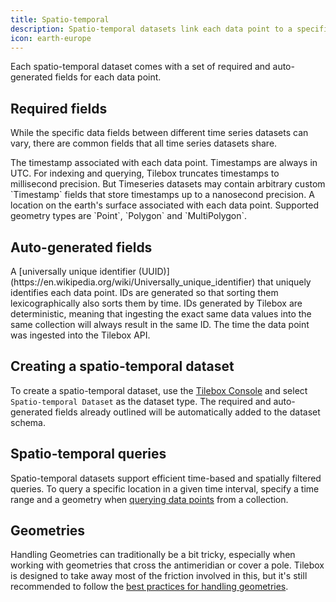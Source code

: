 ```yaml
---
title: Spatio-temporal
description: Spatio-temporal datasets link each data point to a specific point in time and a location on the Earth's surface.
icon: earth-europe
---
```


Each spatio-temporal dataset comes with a set of required and auto-generated fields for each data point.

## Required fields

While the specific data fields between different time series datasets can vary, there are common fields that all time series datasets share.

<ParamField path="time" type="Timestamp">
  The timestamp associated with each data point. Timestamps are always in UTC.
</ParamField>

<Tip>
  For indexing and querying, Tilebox truncates timestamps to millisecond precision. But Timeseries datasets may contain arbitrary custom `Timestamp` fields that store timestamps up to a nanosecond precision.
</Tip>

<ParamField path="geometry" type="Geometry">
    A location on the earth's surface associated with each data point. Supported geometry types are `Point`, `Polygon` and `MultiPolygon`.
</ParamField>

## Auto-generated fields

<ParamField path="id" type="UUID">
  A [universally unique identifier (UUID)](https://en.wikipedia.org/wiki/Universally_unique_identifier) that uniquely identifies each data point. IDs are generated so that sorting them lexicographically also sorts them by time.
</ParamField>

<Tip>
    IDs generated by Tilebox are deterministic, meaning that ingesting the exact same data values into the same collection will always result in the same ID.
</Tip>

<ParamField path="ingestion_time" type="Timestamp">
  The time the data point was ingested into the Tilebox API.
</ParamField>

## Creating a spatio-temporal dataset

To create a spatio-temporal dataset, use the [Tilebox Console](/console) and select `Spatio-temporal Dataset` as the dataset type. The required and auto-generated fields
already outlined will be automatically added to the dataset schema.

## Spatio-temporal queries

Spatio-temporal datasets support efficient time-based and spatially filtered queries. To query a specific location in a given time interval,
specify a time range and a geometry when [querying data points](/datasets/query/filter-by-location) from a collection.

## Geometries

Handling Geometries can traditionally be a bit tricky, especially when working with geometries that cross the antimeridian or cover a pole.
Tilebox is designed to take away most of the friction involved in this, but it's still recommended to follow the [best practices for handling geometries](/datasets/geometries).
